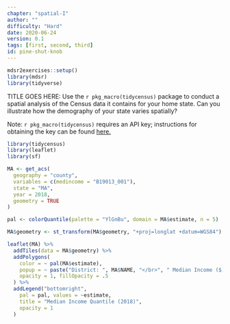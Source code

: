 ```yaml
---
chapter: "spatial-I"
author: ""
difficulty: "Hard"
date: 2020-06-24 
version: 0.1
tags: [first, second, third]
id: pine-shut-knob
---
```


```r
mdsr2exercises::setup()
library(mdsr)
library(tidyverse)
```

TITLE GOES HERE: Use the `r pkg_macro(tidycensus)` package to conduct a spatial analysis of the Census data it contains for your home state. Can you illustrate how the demography of your state varies spatially? 

 <!--begin-answer-->

Note: `r pkg_macro(tidycensus)` requires an API key; instructions for obtaining the key can be found [here.](https://walker-data.com/tidycensus/articles/basic-usage.html)
```r
library(tidycensus)
library(leaflet)
library(sf)

MA <- get_acs(
  geography = "county",
  variables = c(medincome = "B19013_001"),
  state = "MA",
  year = 2018,
  geometry = TRUE
)
```


```r
pal <- colorQuantile(palette = "YlGnBu", domain = MA$estimate, n = 5)

MA$geometry <- st_transform(MA$geometry, "+proj=longlat +datum=WGS84")

leaflet(MA) %>%
  addTiles(data = MA$geometry) %>%
  addPolygons(
    color = ~ pal(MA$estimate),
    popup = ~ paste("District: ", MA$NAME, "</br>", " Median Income ($): ", MA$estimate),
    opacity = 1, fillOpacity = .5
  ) %>%
  addLegend("bottomright",
    pal = pal, values = ~estimate,
    title = "Median Income Quantile (2018)",
    opacity = 1
  )
```


 <!--end-answer-->


